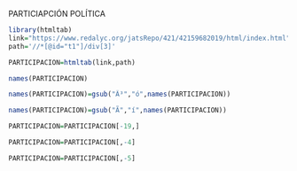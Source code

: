 


PARTICIAPCIÓN POLÍTICA

```{r}
library(htmltab)
link="https://www.redalyc.org/jatsRepo/421/42159682019/html/index.html"
path='//*[@id="t1"]/div[3]'

PARTICIPACION=htmltab(link,path)
```

```{r}
names(PARTICIPACION)
```
```{r}
names(PARTICIPACION)=gsub("Ã³","ó",names(PARTICIPACION))

names(PARTICIPACION)=gsub("Ã","í",names(PARTICIPACION))

```

```{r}
PARTICIPACION=PARTICIPACION[-19,]
```

```{r}
PARTICIPACION=PARTICIPACION[,-4]

```

```{r}
PARTICIPACION=PARTICIPACION[,-5]
```

